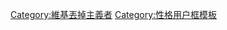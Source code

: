 {{Userbox-2
  |border-c = #000
  |border-s = 1
  |id1-c     = #000
  |id1-s     = 9
  |id1-fc    = #FFF
  |id2-c     = #000
  |id2-s     = 9
  |id2-fc    = #FFF
  |info-c   = #000
  |info-s   = 10
  |info-fc  = #FFF
  |id1      =沒用必丟
  |id2      =清空最好
  |info     = 该用户是'''丟掉主義者'''。
}}<includeonly>[[Category:維基丟掉主義者|{{PAGENAME}}]]</includeonly><noinclude>
[[Category:維基丟掉主義者]]
[[Category:性格用户框模板]]
</noinclude>